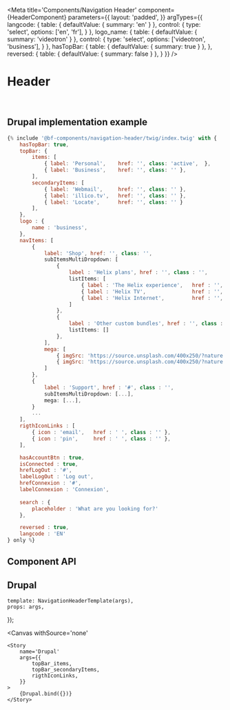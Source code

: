 


<Meta 
    title='Components/Navigation Header' 
    component={HeaderComponent}
    parameters={{
        layout: 'padded',
    }}
    argTypes={{
        langcode: {
            table: { defaultValue: { summary: 'en' } },
            control: { 
                type: 'select',
                options: ['en', 'fr'],
            }
        },
        logo_name: {
            table: { defaultValue: { summary: 'videotron' } },
            control: {
                type: 'select',
                options: ['videotron', 'business'],
            }
        },
        hasTopBar: {
            table: { defaultValue: { summary: true } },
        },
        reversed: {
            table: { defaultValue: { summary: false } },
        }
    }}
/>


# Header

<br/>



## Drupal implementation example

```jsx
{% include '@bf-components/navigation-header/twig/index.twig' with {
    hasTopBar: true,
    topBar: {
        items: [
            { label: 'Personal',    href: '', class: 'active',  },
            { label: 'Business',    href: '', class: '' },
        ],
        secondaryItems: [
            { label: 'Webmail',     href: '', class: '' },
            { label: 'illico.tv',   href: '', class: '' },
            { label: 'Locate',      href: '', class: '' }
        ],
    },
    logo : {
        name : 'business',
    },
    navItems: [
        {
            label: 'Shop', href: '', class: '',
            subItemsMultiDropdown: [
                {
                    label : 'Helix plans', href : '', class : '',
                    listItems: [
                        { label : 'The Helix experience',   href : '', class : '' },
                        { label : 'Helix TV',               href : '', class : '' },
                        { label : 'Helix Internet',         href : '', class : '' },
                    ]
                },
                {
                    label : 'Other custom bundles', href : '', class : '',
                    listItems: []
                },
            ],
            mega: [
                { imgSrc: 'https://source.unsplash.com/400x250/?nature', imgAlt: 'Thumbnail', href: '#', title: '', text: '' },
                { imgSrc: 'https://source.unsplash.com/400x250/?nature', imgAlt: 'Thumbnail', href: '#', title: '', text: '' },
            ]
        },
        {
            label : 'Support', href : '#', class : '',
            subItemsMultiDropdown: [...],
            mega: [...],
        }
        ...
    ],
    rigthIconLinks : [
        { icon : 'email',   href : ' ', class : '' },
        { icon : 'pin',     href : ' ', class : '' },
    ],

    hasAccountBtn : true,
    isConnected : true,
    hrefLogOut : '#',
    labelLogOut : 'Log out',
    hrefConnexion : '#',
    labelConnexion : 'Connexion',
    
    search : {
        placeholder : 'What are you looking for?'
    },

    reversed : true,
    langcode : 'EN'
} only %}
```



## Component API

<Props of={HeaderComponent} />



## Drupal

    template: NavigationHeaderTemplate(args),
    props: args,
});

<Canvas
    withSource='none'
>
    <Story 
        name='Drupal'
        args={{ 
            topBar_items,
            topBar_secondaryItems,
            rigthIconLinks,
        }}
    >
        {Drupal.bind({})}
    </Story>
</Canvas>